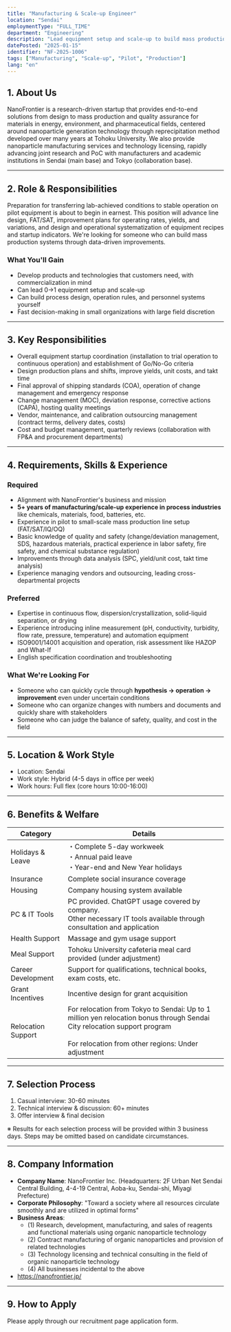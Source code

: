 ```yaml
---
title: "Manufacturing & Scale-up Engineer"
location: "Sendai"
employmentType: "FULL_TIME"
department: "Engineering"
description: "Lead equipment setup and scale-up to build mass production systems based on data-driven improvements"
datePosted: "2025-01-15"
identifier: "NF-2025-1006"
tags: ["Manufacturing", "Scale-up", "Pilot", "Production"]
lang: "en"
---
```


## 1. About Us

NanoFrontier is a research-driven startup that provides end-to-end solutions from design to mass production and quality assurance for materials in energy, environment, and pharmaceutical fields, centered around nanoparticle generation technology through reprecipitation method developed over many years at Tohoku University. We also provide nanoparticle manufacturing services and technology licensing, rapidly advancing joint research and PoC with manufacturers and academic institutions in Sendai (main base) and Tokyo (collaboration base).

---

## 2. Role & Responsibilities

Preparation for transferring lab-achieved conditions to stable operation on pilot equipment is about to begin in earnest. This position will advance line design, FAT/SAT, improvement plans for operating rates, yields, and variations, and design and operational systematization of equipment recipes and startup indicators. We're looking for someone who can build mass production systems through data-driven improvements.

### What You'll Gain

- Develop products and technologies that customers need, with commercialization in mind
- Can lead 0→1 equipment setup and scale-up
- Can build process design, operation rules, and personnel systems yourself
- Fast decision-making in small organizations with large field discretion

---

## 3. Key Responsibilities

- Overall equipment startup coordination (installation to trial operation to continuous operation) and establishment of Go/No-Go criteria
- Design production plans and shifts, improve yields, unit costs, and takt time
- Final approval of shipping standards (COA), operation of change management and emergency response
- Change management (MOC), deviation response, corrective actions (CAPA), hosting quality meetings
- Vendor, maintenance, and calibration outsourcing management (contract terms, delivery dates, costs)
- Cost and budget management, quarterly reviews (collaboration with FP&A and procurement departments)

---

## 4. Requirements, Skills & Experience

### Required

- Alignment with NanoFrontier's business and mission
- **5+ years of manufacturing/scale-up experience in process industries** like chemicals, materials, food, batteries, etc.
- Experience in pilot to small-scale mass production line setup (FAT/SAT/IQ/OQ)
- Basic knowledge of quality and safety (change/deviation management, SDS, hazardous materials, practical experience in labor safety, fire safety, and chemical substance regulation)
- Improvements through data analysis (SPC, yield/unit cost, takt time analysis)
- Experience managing vendors and outsourcing, leading cross-departmental projects

### Preferred

- Expertise in continuous flow, dispersion/crystallization, solid-liquid separation, or drying
- Experience introducing inline measurement (pH, conductivity, turbidity, flow rate, pressure, temperature) and automation equipment
- ISO9001/14001 acquisition and operation, risk assessment like HAZOP and What-If
- English specification coordination and troubleshooting

### What We're Looking For

- Someone who can quickly cycle through **hypothesis → operation → improvement** even under uncertain conditions
- Someone who can organize changes with numbers and documents and quickly share with stakeholders
- Someone who can judge the balance of safety, quality, and cost in the field

---

## 5. Location & Work Style

- Location: Sendai
- Work style: Hybrid (4-5 days in office per week)
- Work hours: Full flex (core hours 10:00-16:00)

---

## 6. Benefits & Welfare

| Category | Details |
| --- | --- |
| Holidays & Leave | ・Complete 5-day workweek<br/>・Annual paid leave<br/>・Year-end and New Year holidays |
| Insurance | Complete social insurance coverage |
| Housing | Company housing system available |
| PC & IT Tools | PC provided. ChatGPT usage covered by company.<br/>Other necessary IT tools available through consultation and application |
| Health Support | Massage and gym usage support |
| Meal Support | Tohoku University cafeteria meal card provided (under adjustment) |
| Career Development | Support for qualifications, technical books, exam costs, etc. |
| Grant Incentives | Incentive design for grant acquisition |
| Relocation Support | For relocation from Tokyo to Sendai: Up to 1 million yen relocation bonus through Sendai City relocation support program<br/><br/>For relocation from other regions: Under adjustment |

---

## 7. Selection Process

1. Casual interview: 30-60 minutes
2. Technical interview & discussion: 60+ minutes
3. Offer interview & final decision

※ Results for each selection process will be provided within 3 business days. Steps may be omitted based on candidate circumstances.

---

## 8. Company Information

- **Company Name**: NanoFrontier Inc. (Headquarters: 2F Urban Net Sendai Central Building, 4-4-19 Central, Aoba-ku, Sendai-shi, Miyagi Prefecture)
- **Corporate Philosophy**: "Toward a society where all resources circulate smoothly and are utilized in optimal forms"
- **Business Areas**: 
  - (1) Research, development, manufacturing, and sales of reagents and functional materials using organic nanoparticle technology
  - (2) Contract manufacturing of organic nanoparticles and provision of related technologies
  - (3) Technology licensing and technical consulting in the field of organic nanoparticle technology
  - (4) All businesses incidental to the above
- https://nanofrontier.jp/

---

## 9. How to Apply

Please apply through our recruitment page application form.


